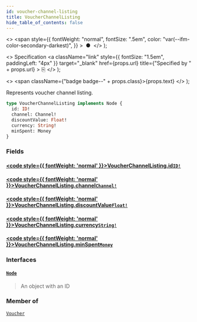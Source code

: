 ```yaml
---
id: voucher-channel-listing
title: VoucherChannelListing
hide_table_of_contents: false
---
```


  <>
    <span
      style={{
        fontWeight: "normal",
        fontSize: ".5em",
        color: "var(--ifm-color-secondary-darkest)",
      }}
    >
      &nbsp;●&nbsp;
    </span>
  </>
);

  <>
    Specification
    <a
      className="link"
      style={{ fontSize: "1.5em", paddingLeft: "4px" }}
      target="\_blank"
      href={props.url}
      title={"Specified by " + props.url}
    >
      ⎘
    </a>
  </>
);

  <>
    <span className={"badge badge--" + props.class}>{props.text}</span>
  </>
);

Represents voucher channel listing.

```graphql
type VoucherChannelListing implements Node {
  id: ID!
  channel: Channel!
  discountValue: Float!
  currency: String!
  minSpent: Money
}
```

### Fields

#### [<code style={{ fontWeight: 'normal' }}>VoucherChannelListing.<b>id</b></code>](#)<Bullet />[`ID!`](../../../storefront/miscellaneous/scalars/id) <Badge class="secondary" text="non-null"/> <Badge class="secondary" text="scalar"/>

>

#### [<code style={{ fontWeight: 'normal' }}>VoucherChannelListing.<b>channel</b></code>](#)<Bullet />[`Channel!`](../../../storefront/channels/objects/channel) <Badge class="secondary" text="non-null"/> <Badge class="secondary" text="object"/>

>

#### [<code style={{ fontWeight: 'normal' }}>VoucherChannelListing.<b>discountValue</b></code>](#)<Bullet />[`Float!`](../../../storefront/miscellaneous/scalars/float) <Badge class="secondary" text="non-null"/> <Badge class="secondary" text="scalar"/>

>

#### [<code style={{ fontWeight: 'normal' }}>VoucherChannelListing.<b>currency</b></code>](#)<Bullet />[`String!`](../../../storefront/miscellaneous/scalars/string) <Badge class="secondary" text="non-null"/> <Badge class="secondary" text="scalar"/>

>

#### [<code style={{ fontWeight: 'normal' }}>VoucherChannelListing.<b>minSpent</b></code>](#)<Bullet />[`Money`](../../../storefront/miscellaneous/objects/money) <Badge class="secondary" text="object"/>

>

### Interfaces

#### [`Node`](../../../storefront/miscellaneous/interfaces/node) <Badge class="secondary" text="interface"/>

> An object with an ID

### Member of

[`Voucher`](../../../storefront/discounts/objects/voucher) <Badge class="secondary" text="object"/>
